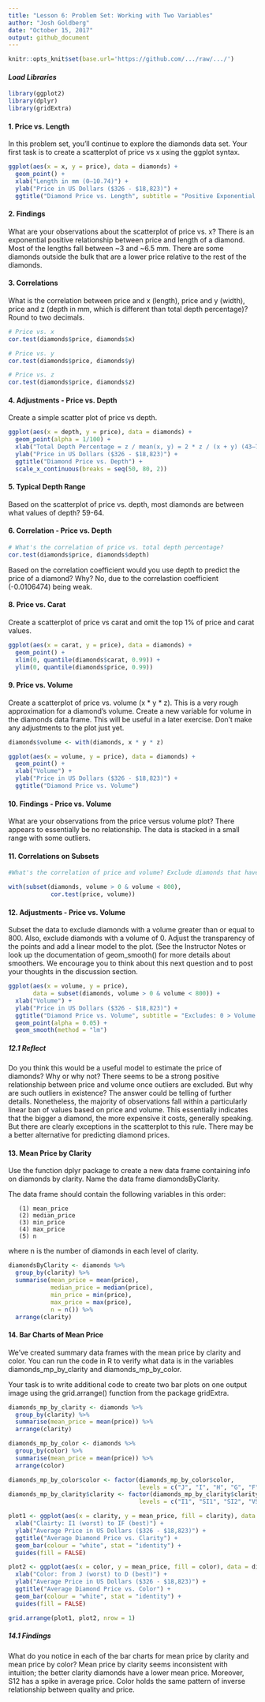 ```yaml
---
title: "Lesson 6: Problem Set: Working with Two Variables"
author: "Josh Goldberg"
date: "October 15, 2017"
output: github_document
---
```


```r
knitr::opts_knit$set(base.url='https://github.com/.../raw/.../')

```

#### *Load Libraries*
```r

library(ggplot2)
library(dplyr)
library(gridExtra)

```

#### **1. Price vs. Length**
In this problem set, you'll continue to explore the diamonds data set. Your first task is to create a scatterplot of price vs x using the ggplot syntax.

```r
ggplot(aes(x = x, y = price), data = diamonds) +
  geom_point() +
  xlab("Length in mm (0–10.74)") +
  ylab("Price in US Dollars ($326 - $18,823)") +
  ggtitle("Diamond Price vs. Length", subtitle = "Positive Exponential Relationship; Some Outliers")

```

#### **2. Findings**
What are your observations about the scatterplot of price vs. x? There is an exponential positive relationship between price and length of a diamond. Most of the lengths fall between ~3 and ~6.5 mm. There are some diamonds outside the bulk that are a lower price relative to the rest of the diamonds.

#### **3. Correlations**
What is the correlation between price and x (length), price and y (width), price and z (depth in mm, which is different than total depth percentage)? Round to two decimals.


```r
# Price vs. x
cor.test(diamonds$price, diamonds$x)

# Price vs. y
cor.test(diamonds$price, diamonds$y)

# Price vs. z
cor.test(diamonds$price, diamonds$z)

```

#### **4. Adjustments - Price vs. Depth**
Create a simple scatter plot of price vs depth.

```r
ggplot(aes(x = depth, y = price), data = diamonds) +
  geom_point(alpha = 1/100) +
  xlab("Total Depth Percentage = z / mean(x, y) = 2 * z / (x + y) (43–79)") +
  ylab("Price in US Dollars ($326 - $18,823)") +
  ggtitle("Diamond Price vs. Depth") +
  scale_x_continuous(breaks = seq(50, 80, 2))

```

#### **5. Typical Depth Range**
Based on the scatterplot of price vs. depth, most diamonds are between what values of depth? 59-64.

#### **6. Correlation - Price vs. Depth**
```r
# What's the correlation of price vs. total depth percentage?
cor.test(diamonds$price, diamonds$depth)

```

Based on the correlation coefficient would you use depth to predict the price of a diamond? Why? No, due to the correlastion coefficient (-0.0106474) being weak.

#### **8. Price vs. Carat**
Create a scatterplot of price vs carat and omit the top 1% of price and carat values.

```r
ggplot(aes(x = carat, y = price), data = diamonds) +
  geom_point() +
  xlim(0, quantile(diamonds$carat, 0.99)) +
  ylim(0, quantile(diamonds$price, 0.99))

```

#### **9. Price vs. Volume**
Create a scatterplot of price vs. volume (x * y * z). This is a very rough approximation for a diamond's volume. Create a new variable for volume in the diamonds data frame. This will be useful in a later exercise. Don't make any adjustments to the plot just yet.

```r
diamonds$volume <- with(diamonds, x * y * z)

ggplot(aes(x = volume, y = price), data = diamonds) +
  geom_point() +
  xlab("Volume") +
  ylab("Price in US Dollars ($326 - $18,823)") +
  ggtitle("Diamond Price vs. Volume")

```

#### **10. Findings - Price vs. Volume**
What are your observations from the price versus volume plot? There appears to essentially be no relationship. The data is stacked in a small range with some outliers. 

#### **11. Correlations on Subsets**


```r
#What's the correlation of price and volume? Exclude diamonds that have a volume of 0 or that are greater than or equal to 800. Round to two decimals.

with(subset(diamonds, volume > 0 & volume < 800), 
            cor.test(price, volume))

```

#### **12. Adjustments - Price vs. Volume**
Subset the data to exclude diamonds with a volume greater than or equal to 800. Also, exclude diamonds with a volume of 0. Adjust the transparency of the points and add a linear model to the plot. (See the Instructor Notes or look up the documentation of geom_smooth() for more details about smoothers. We encourage you to think about this next question and to post your thoughts in the discussion section. 

```r
ggplot(aes(x = volume, y = price), 
       data = subset(diamonds, volume > 0 & volume < 800)) +
  xlab("Volume") +
  ylab("Price in US Dollars ($326 - $18,823)") +
  ggtitle("Diamond Price vs. Volume", subtitle = "Excludes: 0 > Volume >= 800") +
  geom_point(alpha = 0.05) +
  geom_smooth(method = "lm")

```

##### *12.1 Reflect*
Do you think this would be a useful model to estimate the price of diamonds? Why or why not? There seems to be a strong positive relationship between price and volume once outliers are excluded. But why are such outliers in existence? The answer could be telling of further details. Nonetheless, the majority of observations fall within a particularly linear ban of values based on price and volume. This essentially indicates that the bigger a diamond, the more expensive it costs, generally speaking. But there are clearly exceptions in the scatterplot to this rule. There may be a better alternative for predicting diamond prices. 

#### **13. Mean Price by Clarity**
Use the function dplyr package to create a new data frame containing info on diamonds by clarity. Name the data frame diamondsByClarity.

The data frame should contain the following variables in this order:

       (1) mean_price
       (2) median_price
       (3) min_price
       (4) max_price
       (5) n

where n is the number of diamonds in each level of clarity.

```r
diamondsByClarity <- diamonds %>%
  group_by(clarity) %>%
  summarise(mean_price = mean(price),
            median_price = median(price),
            min_price = min(price),
            max_price = max(price),
            n = n()) %>%
  arrange(clarity)

```

#### **14. Bar Charts of Mean Price**
We’ve created summary data frames with the mean price by clarity and color. You can run the code in R to verify what data is in the variables diamonds_mp_by_clarity and diamonds_mp_by_color.

Your task is to write additional code to create two bar plots on one output image using the grid.arrange() function from the package gridExtra.

```r
diamonds_mp_by_clarity <- diamonds %>%
  group_by(clarity) %>%
  summarise(mean_price = mean(price)) %>%
  arrange(clarity)

diamonds_mp_by_color <- diamonds %>%
  group_by(color) %>%
  summarise(mean_price = mean(price)) %>%
  arrange(color)

diamonds_mp_by_color$color <- factor(diamonds_mp_by_color$color, 
                                     levels = c("J", "I", "H", "G", "F", "E", "D"))
diamonds_mp_by_clarity$clarity <- factor(diamonds_mp_by_clarity$clarity, 
                                     levels = c("I1", "SI1", "SI2", "VS1", "VS2", "VVS1", "VVS2", "IF" ))

plot1 <- ggplot(aes(x = clarity, y = mean_price, fill = clarity), data = diamonds_mp_by_clarity) +
  xlab("Clairty: I1 (worst) to IF (best)") +
  ylab("Average Price in US Dollars ($326 - $18,823)") +
  ggtitle("Average Diamond Price vs. Clarity") +
  geom_bar(colour = "white", stat = "identity") +
  guides(fill = FALSE)

plot2 <- ggplot(aes(x = color, y = mean_price, fill = color), data = diamonds_mp_by_color) +
  xlab("Color: from J (worst) to D (best)") +
  ylab("Average Price in US Dollars ($326 - $18,823)") +
  ggtitle("Average Diamond Price vs. Color") +
  geom_bar(colour = "white", stat = "identity") +
  guides(fill = FALSE)

grid.arrange(plot1, plot2, nrow = 1)

```

##### *14.1 Findings*
What do you notice in each of the bar charts for mean price by clarity and mean price by color? Mean price by clarity seems inconsistent with intuition; the better clarity diamonds have a lower mean price. Moreover, S12 has a spike in average price. Color holds the same pattern of inverse relationship between quality and price.


